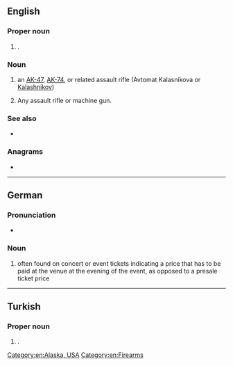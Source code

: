 {{also|Appendix:Variations of "ak"}}
==English==
{{wikipedia}}

===Proper noun===
{{head|en|proper noun}}

# {{lb|en|US}} {{abbr of|en|[[Alaska]]|dot=,}} {{place|en|state|c/USA}}.

===Noun===
{{en-noun}}

# an [[AK-47]], [[AK-74]], or related assault rifle (Avtomat Kalasnikova or [[Kalashnikov]])
# {{lb|en|by extension|slang|nonstandard}} Any assault rifle or machine gun.

===See also===
* {{l|en|AR}}

===Anagrams===
* {{anagrams|en|a=ak|KA|ka|ka-}}

[[Category:en:Alaska, USA]]
[[Category:en:Firearms]]

----

==German==

===Pronunciation===
* {{audio|de|De-AK.ogg|Audio}}

===Noun===
{{head|de|noun}}

# {{abbr of|de|[[Abendkasse]]|dot=,}} often found on concert or event tickets indicating a price that has to be paid at the venue at the evening of the event, as opposed to a presale ticket price

----

==Turkish==

===Proper noun===
{{head|tr|proper noun}}

# {{initialism of|tr|Avrupa Konseyi|nodot=1}} {{gloss|Council of Europe}}.